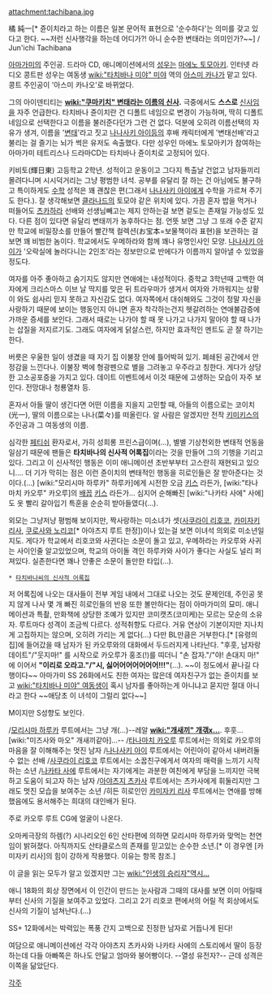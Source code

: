 attachment:tachibana.jpg

橘 純一[* 쥰이치라고 하는 이름은 일본 문어적 표현으로 '순수하다'는 의미를 갖고 있다고 한다. ~~저런 신사행각을 하는데 어디가?! 아니 순수한 변태라는 의미인가?~~] / Jun'ichi Tachibana

[[아마가미]]의 주인공. 드라마 CD, 애니메이션에서의 [[성우]]는 [[마에노 토모아키]]. 인터넷 라디오 콩트판 성우는 여동생 [[wiki:"타치바나 미야" 미야]] 역의 [[아스미 카나]]가 맡고 있다. 콩트 주인공이 '아스미 카나오'로 바뀌었다.

그의 아이덴티티는 '''[[wiki:"쿠마키치" 변태라는 이름의 신사]].''' 극중에서도 '''스스로''' [[신사]]임을 자주 언급한다. 타치바나 쥰이치란 건 디폴트 네임으로 변경이 가능하며, 딱히 디폴트 네임으로 선택한다고 이름을 불러준다던가 그런 건 없다. 덕분에 오히려 이름선택의 자유가 생겨, 이름을 '[[변태]]'라고 짓고 [[나나사키 아이]]등의 후배 캐릭터에게 '변태선배'라고 불리는 걸 즐기는 뇌가 썩은 유저도 속출했다. 다만 성우인 마에노 토모아키가 참여하는 아마가미 테트리스나 드라마CD는 타치바나 쥰이치로 고정되어 있다.

키비토(輝日東) 고등학교 2학년. 성적이고 운동이고 그다지 특출날 건없고 남자들끼리 몰려다니며 시시덕거리는 그냥 평범한 녀석. 공부를 유달리 잘 하는 건 아님에도 불구하고 특이하게도 [[수학]] 성적은 꽤 괜찮은 편(그래서 [[나나사키 아이]]에게 수학을 가르쳐 주기도 한다.). 잘 생각해보면 [[클라나드]]의 토모야 같은 위치에 있다. 가끔 혼자 밥을 먹거나 떠들어도 [[츠카하라 히비키|츠카하라]] 선배와 선생님빼고는 제지 안하는걸 보면 겉도는 존재일 가능성도 있다. 다른 점이 있다면 유달리 변태끼가 농후하다는 점. 언뜻 보면 그냥 그 또래 수준 같지만 학교에 비밀장소를 만들어 빨간책 컬렉션(お宝本=보물책이라 표현)을 보관하는 걸 보면 꽤 비범한 놈이다. 학교에서도 우메하라와 함께 꽤나 유명인사인 모양. [[나나사키 아이]]가 '오락실에 놀러다니는 2인조'라는 정보만으로 반에다가 이름까지 알아낼 수 있었을 정도다.

여자를 아주 좋아하고 숨기지도 않지만 연애에는 내성적이다. 중학교 3학년때 고백한 여자에게 크리스마스 이브 날 딱지를 맞은 뒤 트라우마가 생겨서 여자와 가까워지는 상황이 와도 쉽사리 믿지 못하고 자신감도 없다. 여자쪽에서 대쉬해와도 그것이 정말 자신을 사랑하기 때문에 보이는 행동인지 아니면 혼자 착각하는건지 헷갈려하는 연애불감증에 가까운 증세를 보인다. 그래서 때로는 나가야 할 때 못 나가고 나가지 말아야 할 때 나가는 삽질을 저지르기도. 그래도 여자에게 닭살스런, 하지만 효과적인 멘트도 곧 잘 하기는 한다.

버릇은 우울한 일이 생겼을 때 자기 집 이불장 안에 틀어박혀 있기. 폐쇄된 공간에서 안정감을 느낀다나. 이불장 벽에 형광펜으로 별을 그려놓고 우주라고 칭한다. 게다가 상당한 고소공포증을 가지고 있다. 데이트 이벤트에서 이것 때문에 고생하는 모습이 자주 보인다. 전망대나 청룡열차 등.

혼자서 아들 딸이 생긴다면 어떤 이름을 지을지 고민할 때, 아들의 이름으로는 코이치(光一), 딸의 이름으로는 나나(菜々)를 떠올린다. 알 사람은 알겠지만 전작 [[키미키스]]의 주인공과 그 여동생의 이름.

심각한 [[페티쉬]] 환자로서, 가히 성희롱 프린스급이며(…), 별별 기상천외한 변태적 언동을 일삼기 때문에 팬들은 '''타치바나의 신사적 어록집'''이라는 것을 만들어 그의 기행을 기리고 있다. 그리고 이 신사적인 행동은 이미 애니메이션 초반부부터 고스란히 재현되고 있으니…. 더 기가 막히는 점은 이런 쥰이치의 변태적인 행동을 히로인들은 잘 받아준다는 것이다.(…) [wiki:"모리시마 하루카" 하루카]에게 시전한 오금 [[키스]] 라든가, [wiki:"타나마치 카오루" 카오루]의 [[배꼽]] [[키스]] 라든가… 심지어 순해빠진 [wiki:"나카타 사에" 사에]도 옷 빨리 갈아입기 특훈을 순순히 받아들였다(…).

외모는 그냥저냥 평범해 보이지만, 짝사랑하는 미소녀가 셋([[사쿠라이 리호코]], [[카미자키 리사]], [[쿠로사와 노리코]][* 아야츠지 루트 한정])이나 있는걸 보면 이녀석 의외로 미소년일지도.
게다가 학교에서 리호코와 사귄다는 소문이 돌고 있고, 우메하라는 카오루와 사귀는 사이인줄 알고있었으며, 학교의 아이돌 격인 하루카와 사이가 좋다는 사실도 널리 퍼져있다. 실존한다면 꽤나 안좋은 소문이 돌만한 타입(…).

 * [http://naridy.egloos.com/4103948 타치바나씨의 신사적 어록집]

저 어록집에 나오는 대사들이 전부 게임 내에서 그대로 나오는 것도 문제인데, 주인공 못지 않게 나사 몇 개 빠진 히로인들의 반응 또한 볼만하다는 점이 아마가미의 묘미. 애니메이션과 특촬, 만화책에 상당한 조예가 있지만 코미캣츠(코미케)는 모르는 모순의 소유자. 루트마다 성격이 조금씩 다르다. 성적취향도 다르다. 거유 연상이 기본이지만 지나치게 고집하지는 않으며, 오히려 가리는 게 없다(…) 다만 BL만큼은 거부한다.[* [유령의 집]에 들어갔을 때 남자가 된 카오루와의 대화에서 두드러지게 나타난다. "후훗, 남자랑 데이트"/"웃지마!" 를 시작으로 카오루가 홍조(!)를 띠더니 "손 잡자."/"야! 손대지 마!" 에 이어서 '''"이리로 오라고."/"시, 싫어어어어어어어!!!"'''(…). ~~이 정도에서 끝나길 다행이다~~ 아마가미 SS 26화에서도 친한 여자는 많은데 여자친구가 없는 쥰이치를 보고 [[wiki:"타치바나 미야" 여동생]]이 혹시 남자를 좋아하는게 아니냐고 묻지만 절대 아니라고 한다 ~~애당초 이 녀석이 그럴리 없다~~]

M이지만 S성향도 보인다. 

/[[모리시마 하루카]] 루트에서는 그냥 개(…)--레알 '''[[wiki:"개새끼" 개갞x…]]'''. 후훗...[wiki:"미즈사와 마오" 개새끼같아]...--
/[[타나마치 카오루]] 루트에서는 의외로 카오루의 마음을 잘 이해해주는 멋진 남자
/[[나나사키 아이]] 루트에서는 어린아이 같아서 내버려둘 수 없는 선배
/[[사쿠라이 리호코]] 루트에서는 소꿉친구에게서 여자의 매력을 느끼기 시작하는 소년
/[[나카타 사에]] 루트에서는 자기에게는 과분한 여친에게 부담을 느끼지만 극복하고 도움이 되고자 하는 남자
/[[아야츠지 츠카사]] 루트에서는 츠카사에게 휘둘리지만 그래도 멋진 모습을 보여주는 소년
/히든 히로인인 [[카미자키 리사]] 루트에서는 연애를 방해했음에도 용서해주는 희대의 대인배가 된다.

주로 카오루 루트 CG에 얼굴이 나온다.

오마케극장의 하렘(?) 시나리오인 6인 산타편에 의하면 모리시마 하루카와 맞먹는 천연임이 밝혀졌다. 아직까지도 산타클로스의 존재를 믿고있는 순수한 소년.[* 이 경우엔 [카미자키 리사]의 힘이 강하게 작용했다. 이유는 항목 참조.]

이 글을 읽는 모두가 알고 있겠지만 그는 [[wiki:"인생의 승리자"역시…]]

애니 18화의 회상 장면에서 이 인간이 만드는 눈사람과 그때의 대사를 보면 이미 어릴때부터 신사의 기질을 보여주고 있었다. 그리고 2기 리호코 편에서의 어릴 적 회상에서도 신사의 기질이 넘쳐난다.(…)

SS+ 12화에서는 박력있는 폭풍 간지 고백으로 진정한 남자로 거듭나게 된다!

여담으로 애니메이션에선 각각 아야츠지 츠카사와 나카타 사에의 스토리에서 딸이 등장하는데 다들 아빠쪽은 하나도 안닮고 엄마와 붕어빵이다. --열성 유전자?-- 근데 성격은 이쪽을 닮았단다.

[[각주]]
